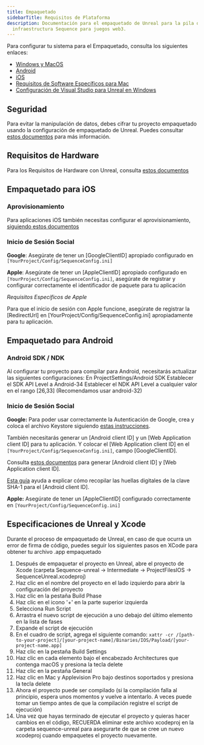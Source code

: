 ```yaml
---
title: Empaquetado
sidebarTitle: Requisitos de Plataforma
description: Documentación para el empaquetado de Unreal para la pila de
  infraestructura Sequence para juegos web3.
---
```


Para configurar tu sistema para el Empaquetado, consulta los siguientes enlaces:

* [Windows y MacOS](https://dev.epicgames.com/documentation/en-us/unreal-engine/packaging-unreal-engine-projects?application_version=5.3)
* [Android](https://dev.epicgames.com/documentation/en-us/unreal-engine/packaging-android-projects-in-unreal-engine?application_version=5.3)
* [iOS](https://dev.epicgames.com/documentation/en-us/unreal-engine/packaging-ios-projects-in-unreal-engine?application_version=5.3)
* [Requisitos de Software Específicos para Mac](https://dev.epicgames.com/documentation/en-us/unreal-engine/hardware-and-software-specifications-for-unreal-engine)
* [Configuración de Visual Studio para Unreal en Windows](https://dev.epicgames.com/documentation/en-us/unreal-engine/setting-up-visual-studio-development-environment-for-cplusplus-projects-in-unreal-engine)

## Seguridad

Para evitar la manipulación de datos, debes cifrar tu proyecto empaquetado usando la configuración de empaquetado de Unreal. Puedes consultar [estos documentos](https://dev.epicgames.com/documentation/en-us/unreal-engine/packaging-unreal-engine-projects?application_version=5.3) para más información.

## Requisitos de Hardware

Para los Requisitos de Hardware con Unreal, consulta [estos documentos](https://dev.epicgames.com/documentation/en-us/unreal-engine/hardware-and-software-specifications-for-unreal-engine?application_version=5.3)

## Empaquetado para iOS

### Aprovisionamiento

Para aplicaciones iOS también necesitas configurar el aprovisionamiento, [siguiendo estos documentos](https://dev.epicgames.com/documentation/en-us/unreal-engine/setting-up-ios-tvos-and-ipados-provisioning-profiles-and-signing-certificates-for-unreal-engine-projects?application_version=5.3)

### Inicio de Sesión Social

**Google**: Asegúrate de tener un \[GoogleClientID] apropiado configurado en `[YourProject/Config/SequenceConfig.ini]`

**Apple**: Asegúrate de tener un \[AppleClientID] apropiado configurado en `[YourProject/Config/SequenceConfig.ini]`, asegúrate de registrar y configurar correctamente el identificador de paquete para tu aplicación

*Requisitos Específicos de Apple*

Para que el inicio de sesión con Apple funcione, asegúrate de registrar la \[RedirectUrl] en \[YourProject/Config/SequenceConfig.ini] apropiadamente para tu aplicación.

## Empaquetado para Android

### Android SDK / NDK

Al configurar tu proyecto para compilar para Android, necesitarás actualizar las siguientes configuraciones:
En ProjectSettings/Android SDK
Establecer el SDK API Level a Android-34
Establecer el NDK API Level a cualquier valor en el rango \[26,33] (Recomendamos usar android-32)

### Inicio de Sesión Social

**Google:** Para poder usar correctamente la Autenticación de Google, crea y coloca el archivo Keystore siguiendo [estas instrucciones](https://dev.epicgames.com/documentation/en-us/unreal-engine/signing-android-projects-for-release-on-the-google-play-store-with-unreal-engine?application_version=5.1).

También necesitarás generar un \[Android client ID] y un \[Web Application client ID] para tu aplicación. Y colocar el \[Web Application client ID] en el `[YourProject/Config/SequenceConfig.ini]`, campo \[GoogleClientID].

Consulta [estos documentos](https://developers.google.com/identity/one-tap/android/get-started#api-console) para generar \[Android client ID] y \[Web Application client ID].

[Esta guía](https://https://developers.google.com/android/guides/client-auth?hl=es-419) ayuda a explicar cómo recopilar las huellas digitales de la clave SHA-1 para el \[Android client ID].

**Apple:** Asegúrate de tener un \[AppleClientID] configurado correctamente en `[YourProject/Config/SequenceConfig.ini]`

## Especificaciones de Unreal y Xcode

Durante el proceso de empaquetado de Unreal, en caso de que ocurra un error de firma de código, puedes seguir los siguientes pasos en XCode para obtener tu archivo .app empaquetado

1. Después de empaquetar el proyecto en Unreal, abre el proyecto de Xcode (carpeta Sequence-unreal -> Intermediate -> ProjectFilesIOS -> SequenceUnreal.xcodeproj)
2. Haz clic en el nombre del proyecto en el lado izquierdo para abrir la configuración del proyecto
3. Haz clic en la pestaña Build Phase
4. Haz clic en el icono '+' en la parte superior izquierda
5. Selecciona Run Script
6. Arrastra el nuevo script de ejecución a uno debajo del último elemento en la lista de fases
7. Expande el script de ejecución
8. En el cuadro de script, agrega el siguiente comando: `xattr -cr /[path-to-your-project]/[your-project-name]/Binaries/IOS/Payload/[your-project-name.app]`
9. Haz clic en la pestaña Build Settings
10. Haz clic en cada elemento bajo el encabezado Architectures que contenga macOS y presiona la tecla delete
11. Haz clic en la pestaña General
12. Haz clic en Mac y Applevision Pro bajo destinos soportados y presiona la tecla delete
13. Ahora el proyecto puede ser compilado (si la compilación falla al principio, espera unos momentos y vuelve a intentarlo. A veces puede tomar un tiempo antes de que la compilación registre el script de ejecución)
14. Una vez que hayas terminado de ejecutar el proyecto y quieras hacer cambios en el código, RECUERDA eliminar este archivo xcodeproj en la carpeta sequence-unreal para asegurarte de que se cree un nuevo xcodeproj cuando empaquetes el proyecto nuevamente.
